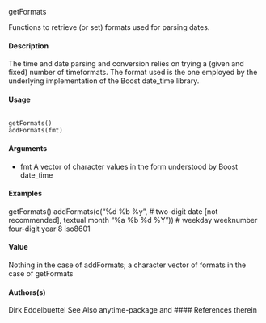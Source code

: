 
getFormats

Functions to retrieve (or set) formats used for parsing dates.

#### Description
The time and date parsing and conversion relies on trying a (given and fixed) number of timeformats.
The format used is the one employed by the underlying implementation of the Boost date_time library.

#### Usage
<pre><code>
getFormats()
addFormats(fmt)
</code></pre>

#### Arguments
* fmt A vector of character values in the form understood by Boost date_time

#### Examples
getFormats()
addFormats(c("%d %b %y", # two-digit date [not recommended], textual month
"%a %b %d %Y")) # weekday weeknumber four-digit year
8 iso8601

#### Value
Nothing in the case of addFormats; a character vector of formats in the case of getFormats


#### Authors(s)
Dirk Eddelbuettel
See Also
anytime-package and #### References therein

